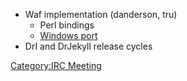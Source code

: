 * Waf implementation (danderson, tru)
** Perl bindings
** [[Windows|Windows port]]
* DrI and DrJekyll release cycles

[[Category:IRC Meeting]]